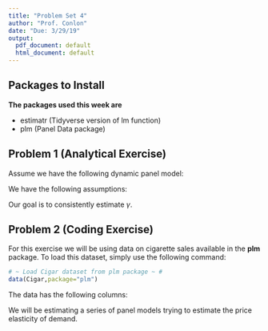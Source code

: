 ---
title: "Problem Set 4"
author: "Prof. Conlon"
date: "Due: 3/29/19"
output:
  pdf_document: default
  html_document: default
---


## Packages to Install


**The packages used this week are**

* estimatr (Tidyverse version of lm function)
* plm (Panel Data package)

## Problem 1 (Analytical Exercise)

Assume we have the following dynamic panel model:

\begin{align*}
	y_{i,t} = \gamma y_{i,t-1} + \alpha_{i} + \epsilon_{i,t} \mbox{,   }
\end{align*}

We have the following assumptions:

\begin{align*}
	\vert \gamma \vert &< 1 \\
	y_{i,0} &\mbox{  is known (i.e. non-random)} \\
	\mathbb{E}_{T}[\epsilon_{i,t} \vert y_{i,t-1},...,y_{i,0},\alpha_{i}] &= 0 \mbox{ (Sequential Exogeneity)} 
\end{align*}

Our goal is to consistently estimate $\gamma$. 

\begin{enumerate}
	\item Show that the first-difference estimator of $\gamma$ is unbiased if $\alpha_{i} = 0$.
	\newline
	(Hint: To show unbiased, show that the $\mathbb{E}[\hat{\alpha){i}}] = \alpha_{i}$.)
	\item Is the first difference estimator of $\gamma$ still unbiased if $\alpha_{i} \neq 0$? 
	\newline
	(Hint: Try showing that $cov(\epsilon_{i,t},y_{i,t+1})\neq0$. Why is this condition useful?)
	\item Let $\Delta y_{i,t} = y_{i,t} - y_{i,t-1}$, what is $cov(\Delta \epsilon_{i,t}, y_{i,t-2})$? What is $cov(\Delta y_{i,t}, y_{i,t-2})$? 
	\item Using your answer from part (4), propose a strategy to consistently estimate $\gamma$?
	\newline
	(Hint: The estimator will be a 2SLS (or IV regression).)
\end{enumerate}	

## Problem 2 (Coding Exercise)

For this exercise we will be using data on cigarette sales available in the __plm__ package. To load this dataset, simply use the following command: 

```{r,echo=TRUE,comment=''}
# ~ Load Cigar dataset from plm package ~ #
data(Cigar,package="plm")
```

The data has the following columns:

\begin{itemize}
  \item[--] \textbf{sales} -- cigarette sales in packs per capita
  \item[--] \textbf{pimin} -- minimum price in adjoining states per pack of cigarettes
  \item[--] \textbf{ndi} -- per capita disposable income
  \item[--] \textbf{cpi} -- consumer price index (1983=100)
  \item[--] \textbf{pop16} -- population above the age of 16
  \item[--] \textbf{pop} -- population
  \item[--] \textbf{price} -- price per page of cigarettes
  \item[--] \textbf{year} -- the year
  \item[--] \textbf{state} -- number for the state
\end{itemize}

We will be estimating a series of panel models trying to estimate the price elasticity of demand. 

\begin{enumerate}

\item The price elasticity of cigarette demand, $E_{d}$ is the percentage change of sales of cigarettes divided by the percentage change of price of cigarettes. Let $S_{t}$ be sales of cigarettes at time $t$ and $p_{t}$ be price of cigarettes at time $t$, then the price elasticity of demand is:

\begin{align*}
  E_{d} = \frac{\Delta S_{t}/S_{t}}{\Delta p_{t}/p_{t}}
\end{align*}

To estimate price elasticities in a linear regression, turn sales and price into logs. Why do we do this?

\item Assume that we are estimating the following cross-sectional regression:

\begin{align*}
  log(S_{i,t}) = \gamma + \beta log(p_{i,t}) + \alpha_{1} ndi_{i,t} + \alpha_{2} cpi_{i,t} + \alpha_{3} pop16_{i,t} + \epsilon_{i,t} 
\end{align*}

Estimate this regression, reporting the price elasticity of demand? What is potentially wrong with this regression?

\item One important issue could be heterogeneity in sales across states, $\gamma$ varies across states. However, we may not know whether we want to model this as a fixed effect or a random effect. One test often used is the Hausman-Wu test, available as phtest in the plm package. Estimate a within estimator, a random effect estimator and then use a Hausman-Wu test to report which specification is the correct one. Be sure to understand what the null and alternative hypothesis of this test are in order to report the correct interpretation of the test.

\item We begin to believe that not only heterogeneity in mean sales, but dynamics are important, so we decide to estimate the following model:

\begin{align*}
  log(S_{i,t}) = \gamma_{i} + \tau log(S_{i,t-1}) + \beta log(p_{i,t}) + \alpha_{1} ndi_{i,t} + \alpha_{2} cpi_{i,t} + \alpha_{3} pop16_{i,t} + \epsilon_{i,t} 
\end{align*}

We are first going to have you implement the Anderson-Hsiao estimator:

\item Create a vector of first differences for each term in the regression above. 

\item Let $\Delta S_{i,t} = log(S_{i,t}) - log(S_{i,t-1})$, we will be running the following two-stage least squares regression. In your first stage, use $log(S_{i,t-1})$ as an instrument for $\Delta S_{i,t}$, then run a 2SLS to get a new estimate for the price elasticity. Report any differences.

An issue with the Anderson-Hsiao estimator is that it is not efficient because it does not use all available information. The reason is quite simple, if $log(S_{i,t-1})$ is a valid instrument for $\Delta S_{i,t}$ and $log(S_{i,t-1})$ depends on $log(S_{i,t-2})$ then $log(S_{i,t-2})$ is also a valid instrument for $\Delta S_{i,t}$. This idea is the logic underpinning the Arellano-Bond estimator. This estimator is quite hard to code up, but luckily plm includes this estimator as the pgmm function.

\item Using a generalized method of moments estimator (Arellano-Bond), re-estimate the model. Report any differences.   

\end{enumerate}
